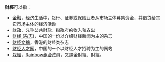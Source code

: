 '''財經'''可以指：

*[[金融|金融]]，经济生活中，银行、证券或保险业者从市场主体募集资金，并借贷给其它市场主体的经济活动
*[[公共財政|财政]]，又称公共财政，指政府的收入和支出
*[[财经_(杂志)|财经 (杂志)]]，中国的一份以介绍财经新闻为主的杂志
*[[财经文摘|财经文摘]]，香港的财经类杂志
*[[财经人才网|财经人才网]]，中国的一个以财经人才招聘为主的网站
*[[金栽經|栽經]]，[[Rainbow_(音樂團體)|Rainbow组合]]成員，又譯金財經、財經。
{{Disambig|Cat=二字消歧义}}